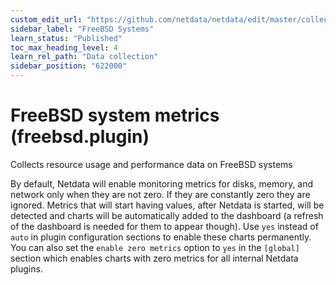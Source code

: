 ```yaml
---
custom_edit_url: "https://github.com/netdata/netdata/edit/master/collectors/freebsd.plugin/README.md"
sidebar_label: "FreeBSD Systems"
learn_status: "Published"
toc_max_heading_level: 4
learn_rel_path: "Data collection"
sidebar_position: "622000"
---
```



# FreeBSD system metrics (freebsd.plugin)

Collects resource usage and performance data on FreeBSD systems

By default, Netdata will enable monitoring metrics for disks, memory, and network only when they are not zero. If they are constantly zero they are ignored. Metrics that will start having values, after Netdata is started, will be detected and charts will be automatically added to the dashboard (a refresh of the dashboard is needed for them to appear though). Use `yes` instead of `auto` in plugin configuration sections to enable these charts permanently. You can also set the `enable zero metrics` option to `yes` in the `[global]` section which enables charts with zero metrics for all internal Netdata plugins.


